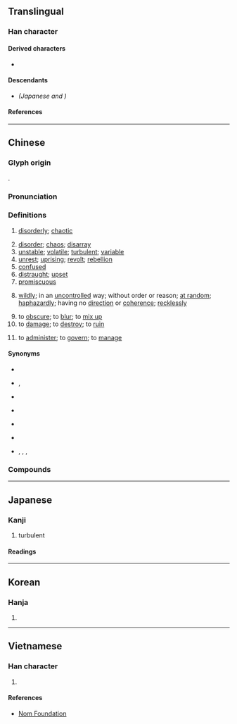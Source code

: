 {{also|乱}}
{{character info/new}}
{{character info/new|0xf91b}}
==Translingual==
{{ja-forms|[[乱]]|[[乱]]|亂}}

===Han character===
{{Han char|rn=5|rad=乙|as=12|sn=13|canj=BBU|four=22210|ids=⿰𤔔乚}}

====Derived characters====
* {{l|mul|[[𠏢]], [[薍]], [[𥂽]]}}

====Descendants====
* {{l|mul|[[乱]]}} ''(Japanese {{w|shinjitai}} and {{w|simplified Chinese}})''

====References====
{{Han ref|kx=0084.330|dkj=00214|dj=0173.080|hdz=10057.100|uh=4E82}}

----

==Chinese==
{{zh-forms|s=乱}}

===Glyph origin===
{{Han etym}}
{{Han compound||alt1=𤔔|乙|alt2=乚|ls=psc|c1=p|c2=s}}.

===Pronunciation===
{{zh-pron
|m=luàn
|c=lyun6,lyun6-2
|h=pfs=lon
|md=luâng
|mn=loān
|mn-t=luêng6/luang6
|mn-t_note=luêng6 - Chaozhou; luang6 - Shantou
|w=3loe
|ma=y
|mc=y
|oc=y
|cat=a,n,v
}}

===Definitions===
{{zh-hanzi}}

# [[disorderly]]; [[chaotic]]
#: {{zh-x|亂 到 狗竇 噉|as messy as a dog's nest|C}}
# [[disorder]]; [[chaos]]; [[disarray]]
# [[unstable]]; [[volatile]]; [[turbulent]]; [[variable]]
# [[unrest]]; [[uprising]]; [[revolt]]; [[rebellion]]
# [[confused]]
# [[distraught]]; [[upset]]
# [[promiscuous]]
#: {{zh-x|淫亂|to be promiscuous; to be licentious}}
# [[wildly]]; in an [[uncontrolled]] way; without order or reason; [[at random]]; [[haphazardly]]; having no [[direction]] or [[coherence]]; [[recklessly]]
#: {{zh-x|亂說|to say whatever is on one's mind}}
#: {{zh-x|亂舞|to dance in an unorganized, uncoordinated way}}
# to [[obscure]]; to [[blur]]; to [[mix up]]
# to [[damage]]; to [[destroy]]; to [[ruin]]
# {{lb|zh|classical}} to [[administer]]; to [[govern]]; to [[manage]]

====Synonyms====
* {{sense|disorderly}}
{{zh-syn-saurus|紛亂}}
* {{sense|unstable}} {{zh-l|不安}}, {{zh-l|動蕩}}
* {{sense|distraught}} {{zh-l|煩亂}}
* {{sense|wildly}}
{{zh-syn-saurus|恣意}}
* {{sense|to obscure}}
{{zh-syn-saurus|混淆}}
* {{sense|to damage}}
{{zh-syn-saurus|損壞}}
* {{sense|to administer}} {{zh-l|管理}}, {{q|literary, or in compounds}} {{zh-l|理}}, {{zh-l|統治}}, {{zh-l|治理}}

===Compounds===
{{zh-der|七國之亂|三藩之亂|不亂|乘亂|乘亂坐大|乾霍亂|亂七八糟|亂三攪四|亂世|亂世佳人|亂世凶年|亂中有序|亂亂騰騰|亂事|亂交|亂作蕭牆|亂來|亂俗|亂俗傷風|亂倫|亂兒|亂兒媽|亂兵|亂刀|亂反射|亂叫|亂哄哄|亂啼|亂嘈嘈|亂嚼舌頭|亂國|亂塚|亂墜天花|亂墳崗|亂天常|亂婚|亂子|亂家子|亂局|亂岔岔|亂廝|亂彈|亂得慌|亂性|亂成一團|亂戰|亂抖|亂撞|亂擾擾|亂攛|亂攛攛|亂放炮|亂旋|亂棒胡敲|亂極則平|亂機|亂民|亂氣流|亂流|亂源|亂烘烘|亂用|亂真|亂石|亂碼|亂視|亂穿靴|亂竄|亂箭|亂箭攢心|亂箭穿心|亂糟糟|亂紀|亂紛紛|亂罵|亂聲|亂臣|亂臣賊子|亂臣逆子|亂花|亂葬埂|亂葬崗|亂葬崗子|亂蓋|亂蓬蓬|亂言|亂言片楮|亂說|亂講|亂跑|亂跳|亂軍|亂逆|亂道|亂邦|亂針繡|亂闖|亂階|亂集團|亂雜|亂離|亂頭|亂頭粗服|亂顫|亂首|亂首垢面|亂騰騰|亂鬆鬆|亂鬧|亂麻|亂點鴛鴦|亂黨|五胡亂華|五色亂目|人多手亂|以暴易亂|作亂|侯景之亂|倒亂|兆亂|內亂|內亂罪|八王之亂|兵亂|兵荒將亂|兵荒馬亂|凌亂|凌亂不堪|出亂子|動亂|動員戡亂|反亂|叛亂|叛亂罪|喪亂|喪亂帖|嘈亂|坐懷不亂|大亂|大亂子|大動亂|天下大亂|天寶之亂|天花亂墜|始亂終棄|安史之亂|家亂|家反宅亂|家翻宅亂|寇亂|幫亂|平亂|庚子拳亂|弭亂|徒亂人意|徼亂|心亂|心亂如麻|心慌意亂|心煩意亂|心煩慮亂|忙亂|怙亂|怪力亂神|悖亂|悶亂|惑亂|惱亂|意亂心慌|慌亂|憒亂|戡亂|戰亂|手忙腳亂|扶危定亂|捻亂|掠亂|搗亂|搞亂|撥亂|撥亂之才|撥亂反正|撥亂反治|撥亂濟危|撥亂濟時|撥亂興治|撥亂誅暴|撩亂|播亂|擾亂|攛哄鳥亂|攪亂|敗常亂俗|敗法亂紀|散亂|方寸亂矣|方寸已亂|昏亂|晴空亂流|暴亂|朝天搗亂|梟亂|欺世亂俗|歡蹦亂跳|歡迸亂跳|止亂|歪談亂講|歪談亂道|歷亂|殽亂|永嘉之亂|汩亂|沒亂|沒亂死|沒亂殺|沒亂煞|沒亂裡|沒撩沒亂|沒留沒亂|治亂|治亂存亡|治亂興亡|波涌雲亂|活蹦亂跳|淆亂|淫亂|混亂|潦亂|潰亂|煩亂|熱亂|燐亂|犯上作亂|狂亂|猖亂|理不忘亂|理亂|百般忙亂|眼花撩亂|眼花瞭亂|眼花繚亂|瞀亂|破亂|破零三亂|碎瓊亂玉|神昏意亂|神經錯亂|神魂撩亂|禁暴誅亂|禁暴靜亂|禍亂|禍亂交興|禍亂滔天|稔亂|稱亂|穢亂|粗服亂頭|精神錯亂|紅紫亂朱|紊亂|紛亂|紛亂無序|繚亂|群魔亂舞|聽讒惑亂|胡亂|胡吹亂滂|胡吹亂謅|胡思亂想|胡思亂量|胡擄忙亂|胡行亂作|胡言亂語|胡說亂語|胡說亂道|腳忙手亂|腳頭亂|臨危不亂|自亂|致亂|花亂雙眼|荒亂|蓬亂|藩鎮之亂|蝦荒蟹亂|裹亂|訌亂|變亂|變亂四起|變亂紛乘|變古亂常|賊子亂臣|賊臣亂子|轍亂旗靡|返正撥亂|迷亂|迷溜沒亂|迷留悶亂|迷留摸亂|迷留沒亂|逆亂|逆道亂常|造亂|違法亂紀|避亂|錯亂|閒言亂語|闇亂|闖亂子|陣腳大亂|雜亂|雜亂無章|離亂|零亂|霍亂|霍亂弧菌|霍亂疫區|靖亂|顛倒錯亂|騷亂|髒亂|鬢亂釵橫|鬧亂子|鬼亂|鴉飛鵲亂|麤服亂頭|黃巢之亂|黃巾之亂|方寸大亂|亂舞}}

{{zh-cat|Beginning|Emotions}}

----

==Japanese==
{{ja-kanji forms|乱|亂}}

===Kanji===
{{ja-kanji|grade=|rs=乙12|shin=乱}}

# turbulent

====Readings====
{{ja-readings
|goon=らん
|kanon=らん
|kanyoon=ろん
|kun=みだ-れる, みだ-す, みだ-りに
}}

----

==Korean==

===Hanja===
{{ko-hanja|hangeul=란|rv=ran|mr=ran}}

# {{rfdef|ko|sort=乙12}}

----

==Vietnamese==

===Han character===
{{vi-hantu|[[loạn]], [[loàn]]|rs=乙12}}

# {{rfdef|vi|sort=乙12}}

====References====
* [http://nomfoundation.org/common/nom_details.php?codepoint=4e82 Nom Foundation]